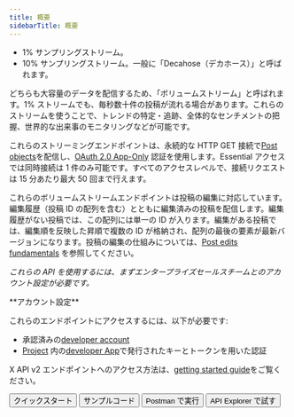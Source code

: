 ```yaml
---
title: 概要
sidebarTitle: 概要
---
```



- 1% サンプリングストリーム。
- 10% サンプリングストリーム。一般に「Decahose（デカホース）」と呼ばれます。

どちらも大容量のデータを配信するため、「ボリュームストリーム」と呼ばれます。1% ストリームでも、毎秒数十件の投稿が流れる場合があります。これらのストリームを使うことで、トレンドの特定・追跡、全体的なセンチメントの把握、世界的な出来事のモニタリングなどが可能です。

これらのストリーミングエンドポイントは、永続的な HTTP GET 接続で[Post objects](/ja/x-api/fundamentals/data-dictionary#tweet)を配信し、[OAuth 2.0 App-Only](/ja/resources/fundamentals/authentication#oauth-2-0) 認証を使用します。Essential アクセスでは同時接続は 1 件のみ可能です。すべてのアクセスレベルで、接続リクエストは 15 分あたり最大 50 回まで行えます。

これらのボリュームストリームエンドポイントは投稿の編集に対応しています。編集履歴（投稿 ID の配列を含む）とともに編集済みの投稿を配信します。編集履歴がない投稿では、この配列には単一の ID が入ります。編集がある投稿では、編集順を反映した昇順で複数の ID が格納され、配列の最後の要素が最新バージョンになります。投稿の編集の仕組みについては、[Post edits fundamentals](/ja/x-api/fundamentals/edit-posts) を参照してください。

_これらの API を使用するには、まずエンタープライズセールスチームとのアカウント設定が必要です。_

<Note>
  **アカウント設定**

  これらのエンドポイントにアクセスするには、以下が必要です:

  - 承認済みの[developer account](https://developer.x.com/en/portal/petition/essential/basic-info)
  - [Project](/ja/resources/fundamentals/projects) 内の[developer App](/ja/resources/fundamentals/developer-apps)で発行されたキーとトークンを用いた認証

  X API v2 エンドポイントへのアクセス方法は、[getting started guide](/ja/x-api/getting-started/getting-access)をご覧ください。
</Note>

<div class="flex space-x-2">
  <Button href="/ja/x-api/posts/volume-streams/quickstart">
    クイックスタート
  </Button>

  <Button href="https://github.com/xdevplatform/Twitter-API-v2-sample-code">
    サンプルコード
  </Button>

  <Button href="https://app.getpostman.com/run-collection/9956214-784efcda-ed4c-4491-a4c0-a26470a67400">
    Postman で実行
  </Button>

  <Button href="https://developer.x.com/apitools/api?endpoint=/2/tweets/sample/stream&method=get">
    API Explorer で試す
  </Button>
</div>
